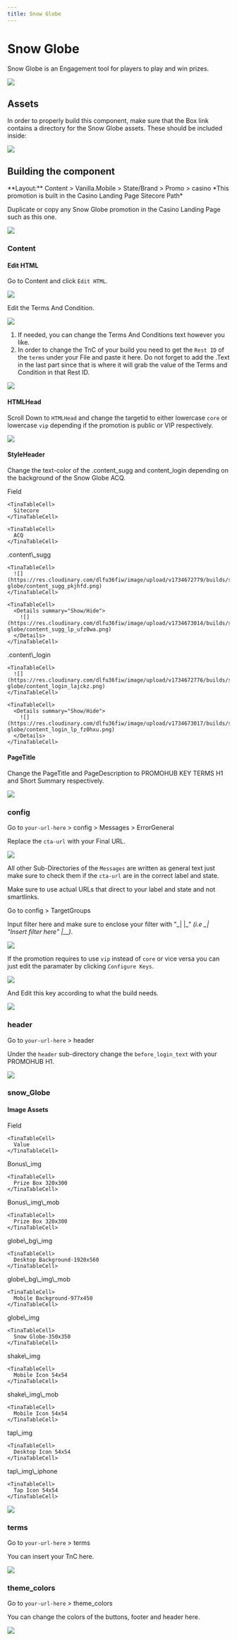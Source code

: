 ```yaml
---
title: Snow Globe
---
```


# Snow Globe

Snow Globe is an Engagement tool for players to play and win prizes.

![](https://res.cloudinary.com/dlfu36fiw/image/upload/v1734660318/builds/snow-globe/headerimg_rvissr.png)

## Assets

<Admonition type="info" title="Required Assets">
  In order to properly build this component, make sure that the Box link contains a directory for the Snow Globe assets. These should be included inside:

  ![](https://res.cloudinary.com/dlfu36fiw/image/upload/v1734660557/builds/snow-globe/snow-globe-assets_zrwr8m.png)
</Admonition>

## Building the component

<Admonition type="info" title="SiteCore Path">
  **Layout:**
  Content > Vanilla.Mobile > State/Brand > Promo > casino
  *This promotion is built in the Casino Landing Page Sitecore Path*
</Admonition>

Duplicate or copy any Snow Globe promotion in the Casino Landing Page such as this one.

![](https://res.cloudinary.com/dlfu36fiw/image/upload/v1734661800/builds/snow-globe/duplication_tdm9vb.png)

### Content

#### Edit HTML

Go to Content and click `Edit HTML`.

![](https://res.cloudinary.com/dlfu36fiw/image/upload/v1734661960/builds/snow-globe/content_kpzix8.png)

Edit the Terms And Condition.

![](https://res.cloudinary.com/dlfu36fiw/image/upload/v1734662528/builds/snow-globe/content-edithtml_lnlgpq.png)

1. If needed, you can change the Terms And Conditions text however you like.
2. In order to change the TnC of your build you need to get the `Rest ID` of the `terms` under your File and paste it here. Do not forget to add the .Text in the last part since that is where it will grab the value of the Terms and Condition in that Rest ID.

![](https://res.cloudinary.com/dlfu36fiw/image/upload/v1734662968/builds/snow-globe/content-TnCrestID_nfsoxi.png)

#### HTMLHead

Scroll Down to `HTMLHead` and change the targetid to either lowercase `core` or lowercase `vip` depending if the promotion is public or VIP respectively.

![](https://res.cloudinary.com/dlfu36fiw/image/upload/v1734663405/builds/snow-globe/content-htmlhead-targetid_em6xnu.png)

#### StyleHeader

Change the text-color of the .content\_sugg and content\_login depending on the background of the Snow Globe ACQ.

<TinaTable topHeader={true}>
  <TinaTableRow>
    <TinaTableCell>
      Field
    </TinaTableCell>

    <TinaTableCell>
      Sitecore
    </TinaTableCell>

    <TinaTableCell>
      ACQ
    </TinaTableCell>
  </TinaTableRow>

  <TinaTableRow>
    <TinaTableCell>
      .content\_sugg
    </TinaTableCell>

    <TinaTableCell>
      ![](https://res.cloudinary.com/dlfu36fiw/image/upload/v1734672779/builds/snow-globe/content_sugg_pkjhfd.png)
    </TinaTableCell>

    <TinaTableCell>
      <Details summary="Show/Hide">
        ![](https://res.cloudinary.com/dlfu36fiw/image/upload/v1734673014/builds/snow-globe/content_sugg_lp_ufz0wa.png)
      </Details>
    </TinaTableCell>
  </TinaTableRow>

  <TinaTableRow>
    <TinaTableCell>
      .content\_login
    </TinaTableCell>

    <TinaTableCell>
      ![](https://res.cloudinary.com/dlfu36fiw/image/upload/v1734672776/builds/snow-globe/content_login_lajckz.png)
    </TinaTableCell>

    <TinaTableCell>
      <Details summary="Show/Hide">
        ![](https://res.cloudinary.com/dlfu36fiw/image/upload/v1734673017/builds/snow-globe/content_login_lp_fz0hxu.png)
      </Details>
    </TinaTableCell>
  </TinaTableRow>
</TinaTable>

#### PageTitle

Change the PageTitle and PageDescription to PROMOHUB KEY TERMS H1 and Short Summary respectively.

![](https://res.cloudinary.com/dlfu36fiw/image/upload/v1734673391/builds/snow-globe/pagetitle_ue5qgm.png)

### config

Go to `your-url-here` > config > Messages > ErrorGeneral

Replace the `cta-url` with your Final URL.

![](https://res.cloudinary.com/dlfu36fiw/image/upload/v1734674077/builds/snow-globe/errorgeneral_ldd0ex.png)

All other Sub-Directories of the `Messages` are written as general text just make sure to check them if the `cta-url` are in the correct label and state.

<Admonition type="note" title="Note">
  Make sure to use actual URLs that direct to your label and state and not smartlinks.
</Admonition>

Go to config > TargetGroups

Input filter here and make sure to enclose your filter with "\_| |\_" *(i.e  \_| "Insert filter here" |\_\_)*.

![](https://res.cloudinary.com/dlfu36fiw/image/upload/v1734674841/builds/snow-globe/targetgroup_ccdlyp.png)

If the promotion requires to use `vip` instead of `core` or vice versa you can just edit the paramater by clicking `Configure Keys`.

![](https://res.cloudinary.com/dlfu36fiw/image/upload/v1734675055/builds/snow-globe/targetgroup_confkey_arzmk4.png)

And Edit this key according to what the build needs.

![](https://res.cloudinary.com/dlfu36fiw/image/upload/v1734675082/builds/snow-globe/targetgroup_confkey_edit_wetnp1.png)

### header

Go to `your-url-here` > header

Under the `header` sub-directory change the `before_login_text` with your PROMOHUB H1.

![](https://res.cloudinary.com/dlfu36fiw/image/upload/v1734675355/builds/snow-globe/headerdr_nszlyh.png)

### snow\_Globe

#### Image Assets

<TinaTable topHeader={true}>
  <TinaTableRow>
    <TinaTableCell>
      Field
    </TinaTableCell>

    <TinaTableCell>
      Value
    </TinaTableCell>
  </TinaTableRow>

  <TinaTableRow>
    <TinaTableCell>
      Bonus\_img
    </TinaTableCell>

    <TinaTableCell>
      Prize Box 320x300
    </TinaTableCell>
  </TinaTableRow>

  <TinaTableRow>
    <TinaTableCell>
      Bonus\_img\_mob
    </TinaTableCell>

    <TinaTableCell>
      Prize Box 320x300
    </TinaTableCell>
  </TinaTableRow>

  <TinaTableRow>
    <TinaTableCell>
      globe\_bg\_img
    </TinaTableCell>

    <TinaTableCell>
      Desktop Background-1920x560
    </TinaTableCell>
  </TinaTableRow>

  <TinaTableRow>
    <TinaTableCell>
      globe\_bg\_img\_mob
    </TinaTableCell>

    <TinaTableCell>
      Mobile Background-977x450
    </TinaTableCell>
  </TinaTableRow>

  <TinaTableRow>
    <TinaTableCell>
      globe\_img
    </TinaTableCell>

    <TinaTableCell>
      Snow Globe-350x350
    </TinaTableCell>
  </TinaTableRow>

  <TinaTableRow>
    <TinaTableCell>
      shake\_img
    </TinaTableCell>

    <TinaTableCell>
      Mobile Icon 54x54
    </TinaTableCell>
  </TinaTableRow>

  <TinaTableRow>
    <TinaTableCell>
      shake\_img\_mob
    </TinaTableCell>

    <TinaTableCell>
      Mobile Icon 54x54
    </TinaTableCell>
  </TinaTableRow>

  <TinaTableRow>
    <TinaTableCell>
      tap\_img
    </TinaTableCell>

    <TinaTableCell>
      Desktop Icon 54x54
    </TinaTableCell>
  </TinaTableRow>

  <TinaTableRow>
    <TinaTableCell>
      tap\_img\_iphone
    </TinaTableCell>

    <TinaTableCell>
      Tap Icon 54x54
    </TinaTableCell>
  </TinaTableRow>
</TinaTable>

![](https://res.cloudinary.com/dlfu36fiw/image/upload/v1734676697/builds/snow-globe/snow_globe_ujrvgz.png)

### terms

Go to `your-url-here` > terms

You can insert your TnC here.

![](https://res.cloudinary.com/dlfu36fiw/image/upload/v1734676868/builds/snow-globe/terms_ht51jj.png)

### theme\_colors

Go to `your-url-here` > theme\_colors

You can change the colors of the buttons, footer and header here.

![](https://res.cloudinary.com/dlfu36fiw/image/upload/v1734677094/builds/snow-globe/theme_colors_pkcwqi.png)
